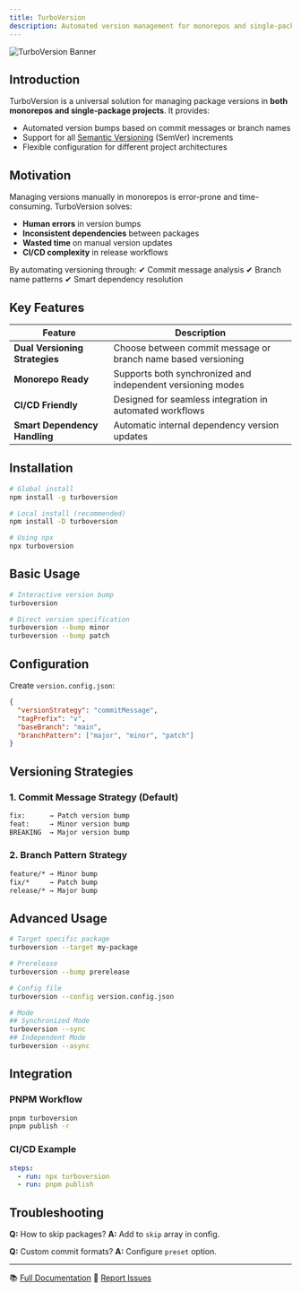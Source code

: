 ```yaml
---
title: TurboVersion
description: Automated version management for monorepos and single-package projects
---
```


![TurboVersion Banner](logo.svg)

## Introduction

TurboVersion is a universal solution for managing package versions in **both monorepos and single-package projects**. It provides:

- Automated version bumps based on commit messages or branch names
- Support for all [Semantic Versioning](https://semver.org) (SemVer) increments
- Flexible configuration for different project architectures

## Motivation
Managing versions manually in monorepos is error-prone and time-consuming. TurboVersion solves:

- **Human errors** in version bumps
- **Inconsistent dependencies** between packages
- **Wasted time** on manual version updates
- **CI/CD complexity** in release workflows

By automating versioning through:
✔ Commit message analysis
✔ Branch name patterns
✔ Smart dependency resolution

## Key Features

| Feature | Description |
|---------|-------------|
| **Dual Versioning Strategies** | Choose between commit message or branch name based versioning |
| **Monorepo Ready** | Supports both synchronized and independent versioning modes |
| **CI/CD Friendly** | Designed for seamless integration in automated workflows |
| **Smart Dependency Handling** | Automatic internal dependency version updates |

## Installation
```bash
# Global install
npm install -g turboversion

# Local install (recommended)
npm install -D turboversion

# Using npx
npx turboversion
```

## Basic Usage
```bash
# Interactive version bump
turboversion

# Direct version specification
turboversion --bump minor
turboversion --bump patch
```

## Configuration
Create `version.config.json`:
```json
{
  "versionStrategy": "commitMessage",
  "tagPrefix": "v",
  "baseBranch": "main",
  "branchPattern": ["major", "minor", "patch"]
}
```

## Versioning Strategies
### 1. Commit Message Strategy (Default)
```bash
fix:      → Patch version bump
feat:     → Minor version bump
BREAKING  → Major version bump
```

### 2. Branch Pattern Strategy
```bash
feature/* → Minor bump
fix/*     → Patch bump
release/* → Major bump
```

## Advanced Usage
```bash
# Target specific package
turboversion --target my-package

# Prerelease
turboversion --bump prerelease

# Config file
turboversion --config version.config.json

# Mode
## Synchronized Mode
turboversion --sync
## Independent Mode
turboversion --async
```

## Integration
### PNPM Workflow
```bash
pnpm turboversion
pnpm publish -r
```

### CI/CD Example
```yaml
steps:
  - run: npx turboversion
  - run: pnpm publish
```

## Troubleshooting
**Q:** How to skip packages?
**A:** Add to `skip` array in config.

**Q:** Custom commit formats?
**A:** Configure `preset` option.

---

📚 [Full Documentation](https://turboversion.docs)
🐞 [Report Issues](https://github.com/turboversion/issues)
